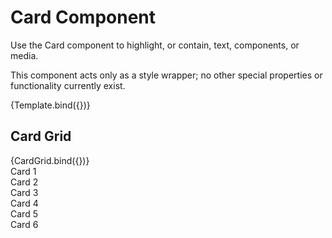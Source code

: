 

<Meta
  title="Components/Element/Card"
  component={Card}
/>

# Card Component
Use the Card component to highlight, or contain, text, components, or media.

This component acts only as a style wrapper; no other special properties or functionality currently exist.

<Canvas sourceState="shown" withSource="open">
  <Story name="Example" args={{
    children: "Your content goes here"
  }}>
    {Template.bind({})}
  </Story>
</Canvas>

## Card Grid

<Canvas sourceState="shown" withSource="open">
  <Story name="Card Grid">
    {CardGrid.bind({})}
  </Story>
</Canvas>


  <div className="cove-grid__col--4">
    <Card style={{ display: 'flex', justifyContent: 'center', alignItems: 'center', aspectRatio: '2/1' }}>
      Card 1
    </Card>
  </div>
  <div className="cove-grid__col--4">
    <Card style={{ display: 'flex', justifyContent: 'center', alignItems: 'center', aspectRatio: '2/1' }}>
      Card 2
    </Card>
  </div>
  <div className="cove-grid__col--4">
    <Card style={{ display: 'flex', justifyContent: 'center', alignItems: 'center', aspectRatio: '2/1' }}>
      Card 3
    </Card>
  </div>
  <div className="cove-grid__col--4">
    <Card style={{ display: 'flex', justifyContent: 'center', alignItems: 'center', aspectRatio: '2/1' }}>
      Card 4
    </Card>
  </div>
  <div className="cove-grid__col--4">
    <Card style={{ display: 'flex', justifyContent: 'center', alignItems: 'center', aspectRatio: '2/1' }}>
      Card 5
    </Card>
  </div>
  <div className="cove-grid__col--4">
    <Card style={{ display: 'flex', justifyContent: 'center', alignItems: 'center', aspectRatio: '2/1' }}>
      Card 6
    </Card>
  </div>
</div>
